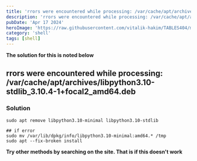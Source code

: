 ---
title: 'rrors were encountered while processing: /var/cache/apt/archives/libpython3.10-stdlib_3.10.4-1+focal2_amd64.deb'
description: 'rrors were encountered while processing: /var/cache/apt/archives/libpython3.10-stdlib_3.10.4-1+focal2_amd64.deb'
pubDate: 'Apr 17 2024'
heroImage: 'https://raw.githubusercontent.com/vitalik-hakim/TABLES404/main/error_b/SHELL.jpg'
category: 'shell'
tags: [shell]
---

**The solution for this is noted below**

## rrors were encountered while processing: /var/cache/apt/archives/libpython3.10-stdlib_3.10.4-1+focal2_amd64.deb

### Solution

```shell
sudo apt remove libpython3.10-minimal libpython3.10-stdlib

## if error
sudo mv /var/lib/dpkg/info/libpython3.10-minimal:amd64.* /tmp
sudo apt --fix-broken install
```
**Try other methods by searching on the site. That is if this doesn't work**
